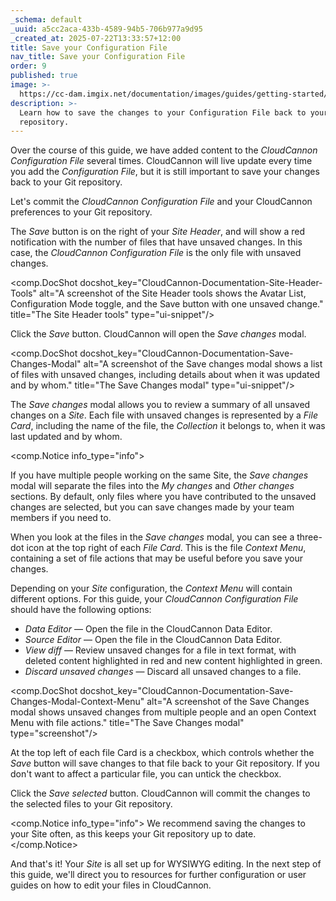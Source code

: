 ```yaml
---
_schema: default
_uuid: a5cc2aca-433b-4589-94b5-706b977a9d95
_created_at: 2025-07-22T13:33:57+12:00
title: Save your Configuration File
nav_title: Save your Configuration File
order: 9
published: true
image: >-
  https://cc-dam.imgix.net/documentation/images/guides/getting-started/guide-thumbnails/CloudCannon-Getting-Started-Thumbnail-Universal.png
description: >-
  Learn how to save the changes to your Configuration File back to your Git
  repository.
---
```

Over the course of this guide, we have added content to the *CloudCannon Configuration File* several times. CloudCannon will live update every time you add the *Configuration File*, but it is still important to save your changes back to your Git repository.

Let's commit the *CloudCannon Configuration File* and your CloudCannon preferences to your Git repository.

The *Save* button is on the right of your *Site Header*, and will show a red notification with the number of files that have unsaved changes. In this case, the *CloudCannon Configuration File* is the only file with unsaved changes.

<comp.DocShot docshot_key="CloudCannon-Documentation-Site-Header-Tools" alt="A screenshot of the Site Header tools shows the Avatar List, Configuration Mode toggle, and the Save button with one unsaved change." title="The Site Header tools" type="ui-snippet"/>

Click the *Save* button. CloudCannon will open the *Save changes* modal.

<comp.DocShot docshot_key="CloudCannon-Documentation-Save-Changes-Modal" alt="A screenshot of the Save changes modal shows a list of files with unsaved changes, including details about when it was updated and by whom." title="The Save Changes modal" type="ui-snippet"/>

The *Save changes* modal allows you to review a summary of all unsaved changes on a *Site*. Each file with unsaved changes is represented by a *File Card*, including the name of the file, the *Collection* it belongs to, when it was last updated and by whom.

<comp.Notice info_type="info">
  <p>If you have multiple people working on the same Site, the <em>Save changes</em> modal will separate the files into the <em>My changes</em> and <em>Other changes</em> sections. By default, only files where you have contributed to the unsaved changes are selected, but you can save changes made by your team members if you need to.</p><comp.DocShot docshot_key="CloudCannon-Documentation-Save-Changes-Modal-Multiple-Contributors" alt="A screenshot of the Save changes modal shows that multiple contributors have files with unsaved changes." title="The Save Changes modal" type="ui-snippet"/>
</comp.Notice>

When you look at the files in the *Save changes* modal, you can see a three-dot icon at the top right of each *File Card*. This is the file *Context Menu*, containing a set of file actions that may be useful before you save your changes.

Depending on your *Site* configuration, the *Context Menu* will contain different options. For this guide, your *CloudCannon Configuration File* should have the following options:

* *Data Editor* — Open the file in the CloudCannon Data Editor.
* *Source Editor* — Open the file in the CloudCannon Data Editor.
* *View diff* — Review unsaved changes for a file in text format, with deleted content highlighted in red and new content highlighted in green.
* *Discard unsaved changes* — Discard all unsaved changes to a file.

<comp.DocShot docshot_key="CloudCannon-Documentation-Save-Changes-Modal-Context-Menu" alt="A screenshot of the Save Changes modal shows unsaved changes from multiple people and an open Context Menu with file actions." title="The Save Changes modal" type="screenshot"/>

At the top left of each file Card is a checkbox, which controls whether the *Save* button will save changes to that file back to your Git repository. If you don't want to affect a particular file, you can untick the checkbox.

Click the *Save selected* button. CloudCannon will commit the changes to the selected files to your Git repository.

<comp.Notice info_type="info">
  We recommend saving the changes to your Site often, as this keeps your Git repository up to date.
</comp.Notice>

And that's it! Your *Site* is all set up for WYSIWYG editing. In the next step of this guide, we'll direct you to resources for further configuration or user guides on how to edit your files in CloudCannon.